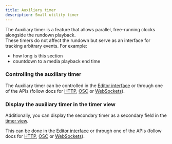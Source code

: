 ```yaml
---
title: Auxiliary timer
description: Small utility timer
---
```


The Auxiliary timer is a feature that allows parallel, free-running clocks alongside the rundown playback. \
These timers do not affect the rundown but serve as an interface for tracking arbitrary events. For example: 
- how long is this section
- countdown to a media playback end time

### Controlling the auxiliary timer
The Auxiliary timer can be controlled in the [Editor interface](/interface/production/app-editor/) or through one of the APIs (follow docs for [HTTP](/api/protocols/http/#auxiliary-timer), [OSC](/api/protocols/osc/#auxiliary-timer) or [WebSockets](/api/protocols/websockets/#auxiliary-timer)).

### Display the auxiliary timer in the timer view
Additionally, you can display the secondary timer as a secondary field in the [timer view](/interface/backstage/stage-timer). 

This can be done in the [Editor interface](/interface/production/app-editor/) or through one of the APIs (follow docs for [HTTP](/api/protocols/http/#example-secondary-source-in-the-timer-view), [OSC](/api/protocols/osc/#example-secondary-source-in-the-timer-view) or [WebSockets](/api/protocols/websockets/#example-secondary-source-in-the-timer-view)). 
